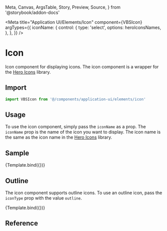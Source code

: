   Meta,
  Canvas,
  ArgsTable,
  Story,
  Preview,
  Source,
} from '@storybook/addon-docs'

<Meta
  title="Application UI/Elements/Icon"
  component={VBSIcon}
  argTypes={{
    iconName: {
      control: {
        type: 'select',
        options: heroIconsNames,
      },
    },
  }}
/>


# Icon

Icon component for displaying icons. The icon component is a wrapper for the [Hero Icons](https://heroicons.com/) library.

## Import

```js
import VBSIcon from '@/components/application-ui/elements/icon'
```

## Usage

To use the icon component, simply pass the `iconName` as a prop. The `iconName` prop is the name of the icon you want to display. The icon name is the same as the icon name in the [Hero Icons](https://heroicons.com/) library.

## Sample

<Canvas>
  <Story
    name="Sample"
    args={{
      iconName: 'bug-ant',
    }}
  >
    {Template.bind({})}
  </Story>
</Canvas>

## Outline

The icon component supports outline icons. To use an outline icon, pass the `iconType` prop with the value `outline`.

<Canvas>
  <Story
    name="Outline"
    args={{
      iconName: 'bug-ant',
      iconType: 'outline',
    }}
  >
    {Template.bind({})}
  </Story>
</Canvas>

## Reference

<ArgsTable of={VBSIcon} />
